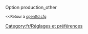 {{fr/Amorce}}
Option production_other

<small><<Retour à [[fr/Archive/Manual/Settings/Openttd.cfg|openttd.cfg]]</small>
[[Category:fr/Réglages et préférences]]